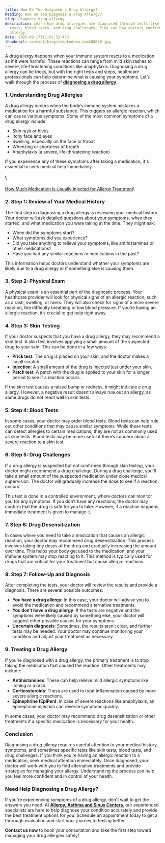 ```yaml
---
title: How Do You Diagnose a Drug Allergy?
heading: How Do You Diagnose a Drug Allergy?
slug: diagnose-drug-allergy
description: Learn how drug allergies are diagnosed through tests like skin
  tests, blood tests, and drug challenges. Find out how doctors confirm your
  allergy.
date: 2025-09-17T11:02:53.453
thumbnail: content/blog/steptodown.com600850.jpg
---
```

A drug allergy happens when your immune system reacts to a medication as if it were harmful. These reactions can range from mild skin rashes to severe, life-threatening conditions like anaphylaxis. Diagnosing a drug allergy can be tricky, but with the right tests and steps, healthcare professionals can help determine what is causing your symptoms. Let’s walk through the process of [**diagnosing a drug allergy**](https://www.aascmed.com/conditions/drug-and-chemical-allergies/).

### 1. Understanding Drug Allergies

A drug allergy occurs when the body’s immune system mistakes a medication for a harmful substance. This triggers an allergic reaction, which can cause various symptoms. Some of the most common symptoms of a drug allergy include:

- Skin rash or hives
- Itchy face and eyes
- Swelling, especially on the face or throat
- Wheezing or shortness of breath
- Anaphylaxis (a severe, life-threatening reaction)

If you experience any of these symptoms after taking a medication, it's essential to seek medical help immediately.

#### \
[How Much Medication Is Usually Injected for Allergy Treatment](https://www.aascmed.com/blog/how-much-allergy-medication-injected/)\


### 2. Step 1: Review of Your Medical History

The first step in diagnosing a drug allergy is reviewing your medical history. Your doctor will ask detailed questions about your symptoms, when they started, and what medication you were taking at the time. They might ask:

- When did the symptoms start?
- What symptoms did you experience?
- Did you take anything to relieve your symptoms, like antihistamines or other medications?
- Have you had any similar reactions to medications in the past?

This information helps doctors understand whether your symptoms are likely due to a drug allergy or if something else is causing them.

### 3. Step 2: Physical Exam

A physical exam is an essential part of the diagnostic process. Your healthcare provider will look for physical signs of an allergic reaction, such as a rash, swelling, or hives. They will also check for signs of a more severe reaction, like difficulty breathing or low blood pressure. If you’re having an allergic reaction, it’s crucial to get help right away.

### 4. Step 3: Skin Testing

If your doctor suspects that you have a drug allergy, they may recommend a skin test. A skin test involves applying a small amount of the suspected drug to your skin. This can be done in a few ways:

- **Prick test**: The drug is placed on your skin, and the doctor makes a small scratch.
- **Injection**: A small amount of the drug is injected just under your skin.
- **Patch test**: A patch with the drug is applied to your skin for a longer period to see if a reaction occurs.

If the skin test causes a raised bump or redness, it might indicate a drug allergy. However, a negative result doesn’t always rule out an allergy, as some drugs do not react well in skin tests.

### 5. Step 4: Blood Tests

In some cases, your doctor may order blood tests. Blood tests can help rule out other conditions that may cause similar symptoms. While these tests can detect allergies to certain medications, they are not as commonly used as skin tests. Blood tests may be more useful if there’s concern about a severe reaction to a skin test.

### 6. Step 5: Drug Challenges

If a drug allergy is suspected but not confirmed through skin testing, your doctor might recommend a drug challenge. During a drug challenge, you’ll take a small amount of the suspected medication under close medical supervision. The doctor will gradually increase the dose to see if a reaction occurs.

This test is done in a controlled environment, where doctors can monitor you for any symptoms. If you don’t have any reactions, the doctor may confirm that the drug is safe for you to take. However, if a reaction happens, immediate treatment is given to manage it.

### 7. Step 6: Drug Desensitization

In cases where you need to take a medication that causes an allergic reaction, your doctor may recommend drug desensitization. This process involves taking tiny doses of the drug and gradually increasing the amount over time. This helps your body get used to the medication, and your immune system may stop reacting to it. This method is typically used for drugs that are critical for your treatment but cause allergic reactions.

### 8. Step 7: Follow-Up and Diagnosis

After completing the tests, your doctor will review the results and provide a diagnosis. There are several possible outcomes:

- **You have a drug allergy**: In this case, your doctor will advise you to avoid the medication and recommend alternative treatments.
- **You don’t have a drug allergy**: If the tests are negative and the symptoms were likely caused by something else, your doctor will suggest other possible causes for your symptoms.
- **Uncertain diagnosis**: Sometimes, the results aren’t clear, and further tests may be needed. Your doctor may continue monitoring your condition and adjust your treatment as necessary.

### 9. Treating a Drug Allergy

If you’re diagnosed with a drug allergy, the primary treatment is to stop taking the medication that caused the reaction. Other treatments may include:

- **Antihistamines**: These can help relieve mild allergic symptoms like itching or a rash.
- **Corticosteroids**: These are used to treat inflammation caused by more severe allergic reactions.
- **Epinephrine (EpiPen)**: In case of severe reactions like anaphylaxis, an epinephrine injection can reverse symptoms quickly.

In some cases, your doctor may recommend drug desensitization or other treatments if a specific medication is necessary for your health.

### Conclusion

Diagnosing a drug allergy requires careful attention to your medical history, symptoms, and sometimes specific tests like skin tests, blood tests, and drug challenges. If you think you’re having an allergic reaction to a medication, seek medical attention immediately. Once diagnosed, your doctor will work with you to find alternative treatments and provide strategies for managing your allergy. Understanding the process can help you feel more confident and in control of your health.

### Need Help Diagnosing a Drug Allergy?

If you're experiencing symptoms of a drug allergy, don't wait to get the answers you need. At [**Allergy, Asthma and Sinus Centers**](https://www.aascmed.com/), our experienced specialists are here to help diagnose your condition accurately and provide the best treatment options for you. Schedule an appointment today to get a thorough evaluation and start your journey to feeling better.

**Contact us now** to book your consultation and take the first step toward managing your drug allergies safely!

